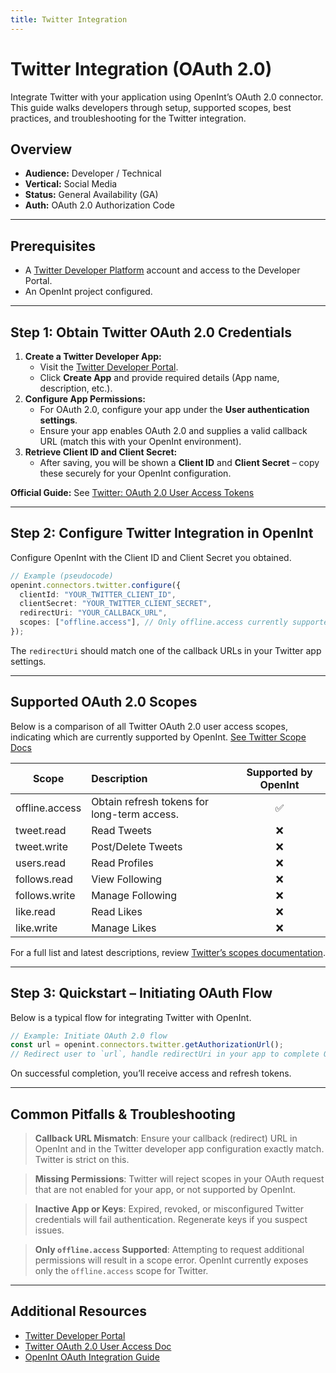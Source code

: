 ```yaml
---
title: Twitter Integration
---
```


# Twitter Integration (OAuth 2.0)

Integrate Twitter with your application using OpenInt’s OAuth 2.0 connector. This guide walks developers through setup, supported scopes, best practices, and troubleshooting for the Twitter integration.

## Overview

- **Audience:** Developer / Technical
- **Vertical:** Social Media
- **Status:** General Availability (GA)
- **Auth:** OAuth 2.0 Authorization Code

---

## Prerequisites

- A [Twitter Developer Platform](https://developer.twitter.com/en/portal/dashboard) account and access to the Developer Portal.
- An OpenInt project configured.

---

## Step 1: Obtain Twitter OAuth 2.0 Credentials

1. **Create a Twitter Developer App:**
   - Visit the [Twitter Developer Portal](https://developer.twitter.com/en/portal/dashboard).
   - Click **Create App** and provide required details (App name, description, etc.).
2. **Configure App Permissions:**
   - For OAuth 2.0, configure your app under the **User authentication settings**.
   - Ensure your app enables OAuth 2.0 and supplies a valid callback URL (match this with your OpenInt environment).
3. **Retrieve Client ID and Client Secret:**
   - After saving, you will be shown a **Client ID** and **Client Secret** – copy these securely for your OpenInt configuration.

**Official Guide:** See [Twitter: OAuth 2.0 User Access Tokens](https://developer.twitter.com/en/docs/authentication/oauth-2-0/user-access-token)

---

## Step 2: Configure Twitter Integration in OpenInt

Configure OpenInt with the Client ID and Client Secret you obtained.

```ts
// Example (pseudocode)
openint.connectors.twitter.configure({
  clientId: "YOUR_TWITTER_CLIENT_ID",
  clientSecret: "YOUR_TWITTER_CLIENT_SECRET",
  redirectUri: "YOUR_CALLBACK_URL",
  scopes: ["offline.access"], // Only offline.access currently supported
});
```

The `redirectUri` should match one of the callback URLs in your Twitter app settings.

---

## Supported OAuth 2.0 Scopes

Below is a comparison of all Twitter OAuth 2.0 user access scopes, indicating which are currently supported by OpenInt. [See Twitter Scope Docs](https://developer.twitter.com/en/docs/authentication/oauth-2-0/user-access-token)

| Scope            | Description                                                                                                                                               | Supported by OpenInt |
|------------------|:----------------------------------------------------------------------------------------------------------------------------------------------------------|:---------------------:|
| offline.access   | <span title="Allows the application to obtain a refresh token that can be used to request new access tokens without user interaction.">Obtain refresh tokens for long-term access.</span> |       ✅              |
| tweet.read       | <span title="Read Tweets and Retweets from people you follow and your own.">Read Tweets</span>                                                            |       ❌              |
| tweet.write      | <span title="Post and delete Tweets for you.">Post/Delete Tweets</span>                                                                                   |       ❌              |
| users.read       | <span title="Read profile information (including followers, following, etc.) of you and people you follow.">Read Profiles</span>                          |       ❌              |
| follows.read     | <span title="See who you follow.">View Following</span>                                                                                                   |       ❌              |
| follows.write    | <span title="Follow and unfollow people for you.">Manage Following</span>                                                                                 |       ❌              |
| like.read        | <span title="See Tweets you’ve liked and who liked your Tweets.">Read Likes</span>                                                                        |       ❌              |
| like.write       | <span title="Like and unlike Tweets for you.">Manage Likes</span>                                                                                        |       ❌              |

For a full list and latest descriptions, review [Twitter’s scopes documentation](https://developer.twitter.com/en/docs/authentication/oauth-2-0/user-access-token).

---

## Step 3: Quickstart – Initiating OAuth Flow

Below is a typical flow for integrating Twitter with OpenInt.

```ts
// Example: Initiate OAuth 2.0 flow
const url = openint.connectors.twitter.getAuthorizationUrl();
// Redirect user to `url`, handle redirectUri in your app to complete OAuth2 exchange
```

On successful completion, you’ll receive access and refresh tokens.

---

## Common Pitfalls & Troubleshooting

> **Callback URL Mismatch**: Ensure your callback (redirect) URL in OpenInt and in the Twitter developer app configuration exactly match. Twitter is strict on this.

> **Missing Permissions**: Twitter will reject scopes in your OAuth request that are not enabled for your app, or not supported by OpenInt.

> **Inactive App or Keys**: Expired, revoked, or misconfigured Twitter credentials will fail authentication. Regenerate keys if you suspect issues.

> **Only `offline.access` Supported**: Attempting to request additional permissions will result in a scope error. OpenInt currently exposes only the `offline.access` scope for Twitter.

---

## Additional Resources

- [Twitter Developer Portal](https://developer.twitter.com/en/portal/dashboard)
- [Twitter OAuth 2.0 User Access Doc](https://developer.twitter.com/en/docs/authentication/oauth-2-0/user-access-token)
- [OpenInt OAuth Integration Guide](/getting-started/quickstart)
